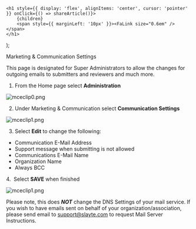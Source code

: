 

    <h1 style={{ display: 'flex', alignItems: 'center', cursor: 'pointer' }} onClick={() => shareArticle()}>
        {children} 
        <span style={{ marginLeft: '10px' }}><FaLink size="0.6em" /></span>
    </h1>
);

<ToastContainer />

<ClickableTitle>Marketing & Communication Settings</ClickableTitle>




This page is designated for Super Administrators to allow the changes for outgoing emails to submitters and reviewers and much more.


1. From the Home page select **Administration**


![mceclip0.png](../../../resources/article-images/4801444709139-Marketing-Communication-Settings_1.png)


2. Under Marketing & Communication select **Communication Settings**


![mceclip1.png](../../../resources/article-images/4801444709139-Marketing-Communication-Settings_2.png)


3. Select **Edit** to change the following:


* Communication E-Mail Address
* Support message when submitting is not allowed
* Communications E-Mail Name
* Organization Name
* Always BCC


4.  Select **SAVE** when finished


![mceclip1.png](../../../resources/article-images/4801444709139-Marketing-Communication-Settings_3.png)


Please note, this does ***NOT*** change the DNS Settings of your mail service. If you wish to have emails sent on behalf of your organization/association, please send email to [support@slayte.com](mailto:support@slayte.com) to request Mail Server Instructions.



